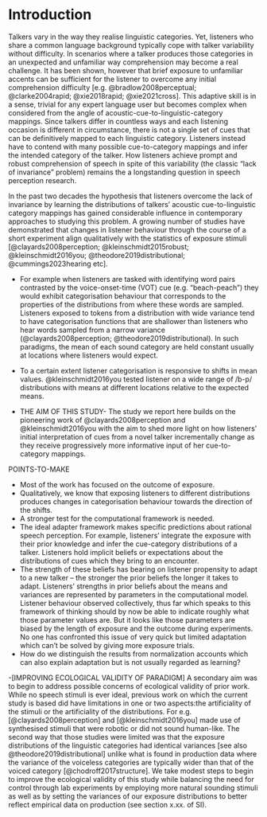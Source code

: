 <!-- Do NOT knit this document. It is part of a larger document. Instead knit the main document (my-apa-formatted-article) -->

# Introduction
Talkers vary in the way they realise linguistic categories. Yet, listeners who share a common language background typically cope with talker variability without difficulty. In scenarios where a talker produces those categories in an unexpected and unfamiliar way comprehension may become a real challenge. It has been shown, however that brief exposure to unfamiliar accents can be sufficient for the listener to overcome any initial comprehension difficulty [e.g. @bradlow2008perceptual; @clarke2004rapid; @xie2018rapid; @xie2021cross].  This adaptive skill is in a sense, trivial for any expert language user but becomes complex when considered from the angle of acoustic-cue-to-linguistic-category mappings. Since talkers differ in countless ways and each listening occasion is different in circumstance, there is not a single set of cues that can be definitively mapped to each linguistic category. Listeners instead have to contend with many possible cue-to-category mappings and infer the intended category of the talker. How listeners achieve prompt and robust comprehension of speech in spite of this variability (the classic "lack of invariance" problem) remains the a longstanding question in speech perception research.

In the past two decades the hypothesis that listeners overcome the lack of invariance by learning the distributions of talkers' acoustic cue-to-linguistic category mappings has gained considerable influence in contemporary approaches to studying this problem. A growing number of studies have demonstrated that changes in listener behaviour through the course of a short experiment align qualitatively with the statistics of exposure stimuli [@clayards2008perception; @kleinschmidt2015robust; @kleinschmidt2016you; @theodore2019distributional; @cummings2023hearing etc]. 

- For example when listeners are tasked with identifying word pairs contrasted by the voice-onset-time (VOT) cue (e.g. "beach-peach") they would exhibit categorisation behaviour that corresponds to the properties of the distributions from where these words are sampled. Listeners exposed to tokens from a distribution with wide variance tend to have categorisation functions that are shallower than listeners who hear words sampled from a narrow variance (@clayards2008perception; @theodore2019distributional). In such paradigms, the mean of each sound category are held constant usually at locations where listeners would expect.

- To a certain extent listener categorisation is responsive to shifts in mean values. @kleinschmidt2016you tested listener on a wide range of /b-p/ distributions with means at different locations relative to the expected means. 


- THE AIM OF THIS STUDY-
The study we report here builds on the pioneering work of @clayards2008perception and @kleinschmidt2016you with the aim to shed more light on how listeners' initial interpretation of cues from a novel talker incrementally change as they receive progressively more informative input of her cue-to-category mappings.


POINTS-TO-MAKE

  - Most of the work has focused on the outcome of exposure. 
  - Qualitatively, we know that exposing listeners to different distributions produces changes in categorisation behaviour towards the direction of the shifts. 
  - A stronger test for the computational framework is needed. 
  - The ideal adapter framework makes specific predictions about rational speech perception. For example, listeners' integrate the exposure with their prior knowledge and infer the cue-category distributions of a talker. Listeners hold implicit beliefs or expectations about the distributions of cues which they bring to an encounter. 
  - The strength of these beliefs has bearing on listener propensity to adapt to a new talker -- the stronger the prior beliefs the longer it takes to adapt. Listeners' strengths in prior beliefs about the means and variances are represented by parameters in the computational model. Listener behaviour observed collectively, thus far which speaks to this framework of thinking should by now be able to indicate roughly what those parameter values are. But it looks like those parameters are biased by the length of exposure and the outcome during experiments. No one has confronted this issue of very quick but limited adaptation which can't be solved by giving more exposure trials. 
  - How do we distinguish the results from normalization accounts which can also explain adaptation but is not usually regarded as learning?

-[IMPROVING ECOLOGICAL VALIDITY OF PARADIGM]
A secondary aim was to begin to address possible concerns of ecological validity of prior work. While no speech stimuli is ever ideal, previous work on which the current study is based did have limitations in one or two aspects:the artificiality of the stimuli or the artificiality of the distributions. For e.g. [@clayards2008perception] and [@kleinschmidt2016you] made use of synthesised stimuli that were robotic or did not sound human-like. The second way that those studies were limited was that the exposure distributions of the linguistic categories had identical variances [see also @theodore2019distributional] unlike what is found in production data where the variance of the voiceless categories are typically wider than that of the voiced category [@chodroff2017structure]. We take modest steps to begin to improve the ecological validity of this study while balancing the need for control through lab experiments by employing more natural sounding stimuli as well as by setting the variances of our exposure distributions to better reflect empirical data on production (see section x.xx. of SI).
